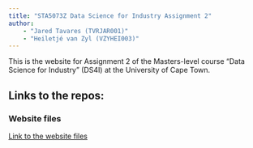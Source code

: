 ```yaml
---
title: "STA5073Z Data Science for Industry Assignment 2"
author: 
    - "Jared Tavares (TVRJAR001)"
    - "Heiletjé van Zyl (VZYHEI003)"
---
```


This is the website for Assignment 2 of the Masters-level course "Data Science for Industry" (DS4I) at the University of Cape Town.

## Links to the repos:

### Website files
[Link to the website files](https://github.com/Jared-T/ds4i-assignment2-code)


